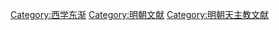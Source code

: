 [[Category:西学东渐|Category:西学东渐]]
[[Category:明朝文献|Category:明朝文献]]
[[Category:明朝天主教文献|Category:明朝天主教文献]]